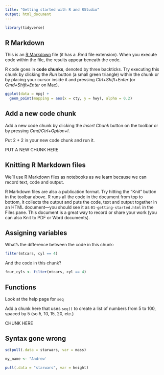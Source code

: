 ```yaml
---
title: "Getting started with R and RStudio"
output: html_document
---
```


```r
library(tidyverse)
```

## R Markdown

This is an [R Markdown](http://rmarkdown.rstudio.com) file (it has a .Rmd file extension). When you execute code within the file, the results appear beneath the code. 

R code goes in **code chunks**, denoted by three backticks. Try executing this chunk by clicking the *Run* button (a small green triangle) within the chunk or by placing your cursor inside it and pressing *Ctrl+Shift+Enter* (or *Cmd+Shift+Enter* on Mac). 

```r
ggplot(data = mpg) +
  geom_point(mapping = aes(x = cty, y = hwy), alpha = 0.2)
```

## Add a new code chunk

Add a new code chunk by clicking the *Insert Chunk* button on the toolbar or by pressing *Cmd/Ctrl+Option+I*. 

Put 2 + 2 in your new code chunk and run it.

PUT A NEW CHUNK HERE


## Knitting R Markdown files

We'll use R Markdown files as notebooks as we learn because we can record text, code and output. 

R Markdown files are also a publication format. Try hitting the "Knit" button in the toolbar above. R runs all the code in the document from top to bottom, it collects the output and puts the code, text and output together in an HTML document---you should see it as `01-getting-started.html` in the Files pane. This document is a great way to record or share your work (you can also Knit to PDF or Word documents).

## Assigning variables

What's the difference between the code in this chunk:

```r
filter(mtcars, cyl == 4)
```

And the code in this chunk?

```r
four_cyls <- filter(mtcars, cyl == 4)
```

## Functions

Look at the help page for `seq`

Add a chunk here that uses `seq()` to create a list of numbers from 5 to 100, spaced by 5 (so 5, 10, 15, 20, etc.)

CHUNK HERE


## Syntax gone wrong

```r
sd(pull(.data = starwars, var = mass)
```

```r
my_name <- "Andrew'
```

```r
pull(.data = "starwars", var = height)
```
